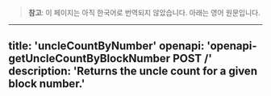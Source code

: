 <!-- AUTO-GENERATED-CONTENT:START (ENGLISH-COPY) -->
> **참고**: 이 페이지는 아직 한국어로 번역되지 않았습니다. 아래는 영어 원문입니다.

---
title: 'uncleCountByNumber'
openapi: 'openapi-getUncleCountByBlockNumber POST /'
description: 'Returns the uncle count for a given block number.'
---